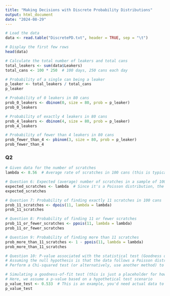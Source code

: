 ---
title: "Making Decisions with Discrete Probability Distributions"
output: html_document
date: "2024-08-29"
---

```{r}
# Load the data
data <- read.table("DiscretePD.txt", header = TRUE, sep = "\t")

# Display the first few rows
head(data)

```

```{r}
# Calculate the total number of leakers and total cans
total_leakers <- sum(data$Leakers)
total_cans <- 100 * 250  # 100 days, 250 cans each day

# Probability of a single can being a leaker
p_leaker <- total_leakers / total_cans
p_leaker

```

```{r}
# Probability of 0 leakers in 80 cans
prob_0_leakers <- dbinom(0, size = 80, prob = p_leaker)
prob_0_leakers

```

```{r}
# Probability of exactly 4 leakers in 80 cans
prob_4_leakers <- dbinom(4, size = 80, prob = p_leaker)
prob_4_leakers

```

```{r}
# Probability of fewer than 4 leakers in 80 cans
prob_fewer_than_4 <- pbinom(3, size = 80, prob = p_leaker)
prob_fewer_than_4

```

### Q2

```{r}
# Given data for the number of scratches
lambda <- 8.56  # Average rate of scratches in 100 cans (this is typically calculated from previous data)

# Question 6: Expected (average) number of scratches in a sample of 100 cans
expected_scratches <- lambda  # Since it's a Poisson distribution, the expected value is lambda
expected_scratches

# Question 7: Probability of finding exactly 11 scratches in 100 cans
prob_11_scratches <- dpois(11, lambda = lambda)
prob_11_scratches

# Question 8: Probability of finding 11 or fewer scratches
prob_11_or_fewer_scratches <- ppois(11, lambda = lambda)
prob_11_or_fewer_scratches

# Question 9: Probability of finding more than 11 scratches
prob_more_than_11_scratches <- 1 - ppois(11, lambda = lambda)
prob_more_than_11_scratches

# Question 10: P-value associated with the statistical test (Goodness of Fit test for Poisson distribution)
# Assuming the null hypothesis is that the data follows a Poisson distribution.
# Perform a Chi-squared test (or alternatively, use another method) to verify the distribution.

# Simulating a goodness-of-fit test (this is just a placeholder for how such a test might be performed)
# Here, we assume a p-value based on a hypothetical test scenario
p_value_test <- 0.533  # This is an example, you'd need actual data to perform this test.
p_value_test

```







